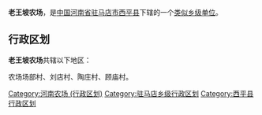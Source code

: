 {{Unreferenced|time=2020-02-22T01:30:33+00:00}}
{{中国乡级行政区
| 行政区全称 = 老王坡农场
| 景观照片文件名 =
| 景观照片描述 =
| 汉语拼音 =
| 通用拼音 =
| 注音符號 =
| 其它标音类型1 =
| 其它标音1 =
| 其它标音类型2 =
| 其它标音2 =
| 其它语言类型1 =
| 其它语言地名1 =
| 其它语言类型2 =
| 其它语言地名2 =
| 上级行政区 = [[河南省|河南省]][[驻马店市|驻马店市]][[西平县|西平县]]
| 行政区类别 = [[类似乡级单位|类似乡级单位]]
| 行政区划代码 =
| 地理坐标 =
| 总面积 =
| 户籍人口 =
| 户籍人口年份 =
| 常住人口 =
| 常住人口年份 =
| 人口密度 =
| 行政区划 =
| 官方网站 =
| 政府驻地 =
| 邮政编码 =
| 毗邻行政区 =
| 位置图文件名 =
| 位置图描述 =
}}
'''老王坡农场'''，是[[中华人民共和国|中国]][[河南省|河南省]][[驻马店市|驻马店市]][[西平县|西平县]]下辖的一个[[类似乡级单位|类似乡级单位]]。

== 行政区划 ==
'''老王坡农场'''共辖以下地区：

农场场部村、刘店村、陶庄村、顾庙村。

{{河南省驻马店市西平县行政区划}}
{{河南行政区划小作品}}
[[Category:河南农场_(行政区划)|Category:河南农场 (行政区划)]]
[[Category:驻马店乡级行政区划|Category:驻马店乡级行政区划]]
[[Category:西平县行政区划|Category:西平县行政区划]]